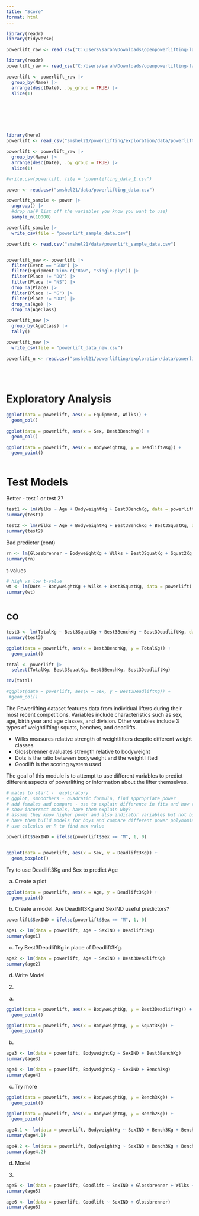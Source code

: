 ```yaml
---
title: "Score"
format: html
---
```


```r
library(readr)
library(tidyverse)

powerlift_raw <- read_csv("C:\Users\sarah\Downloads\openpowerlifting-latest%20%(1)\openpowerlifting-2025-03-29\openpowerlifting-2025-03-29-56319e49.csv")

library(readr)
powerlift_raw <- read_csv("C:/Users/sarah/Downloads/openpowerlifting-latest (1)/openpowerlifting-2025-03-29/openpowerlifting-2025-03-29-56319e49.csv")

powerlift <- powerlift_raw |>
  group_by(Name) |>
  arrange(desc(Date), .by_group = TRUE) |>
  slice(1)







library(here)
powerlift <- read_csv("smshel21/powerlifting/exploration/data/powerlifting_data_1.csv")

powerlift <- powerlift_raw |>
  group_by(Name) |>
  arrange(desc(Date), .by_group = TRUE) |>
  slice(1)

#write.csv(powerlift, file = "powerlifting_data_1.csv") 
```

```r
power <- read.csv("smshel21/data/powerlifting_data.csv")

powerlift_sample <- power |>
  ungroup() |>
  #drop_na(# list off the variables you know you want to use)
  sample_n(10000)

powerlift_sample |>
  write_csv(file = "powerlift_sample_data.csv")
```

```r
powerlift <- read.csv("smshel21/data/powerlift_sample_data.csv")


powerlift_new <- powerlift |>
  filter(Event == "SBD") |>
  filter(Equipment %in% c("Raw", "Single-ply")) |>
  filter(Place != "DQ") |>
  filter(Place != "NS") |>
  drop_na(Place) |>
  filter(Place != "G") |>
  filter(Place != "DD") |>
  drop_na(Age) |>
  drop_na(AgeClass)

powerlift_new |>
  group_by(AgeClass) |>
  tally()

powerlift_new |>
  write_csv(file = "powerlift_data_new.csv")

powerlift_n <- read.csv("smshel21/powerlifting/exploration/data/powerlift_data_new.csv")
  
  
  
```


# Exploratory Analysis
```r
ggplot(data = powerlift, aes(x = Equipment, Wilks)) +
  geom_col()
```

```r
ggplot(data = powerlift, aes(x = Sex, Best3BenchKg)) +
  geom_col()
```

```r
ggplot(data = powerlift, aes(x = BodyweightKg, y = Deadlift2Kg)) +
  geom_point()
```

```r

```


# Test Models

Better - test 1 or test 2?
```r
test1 <- lm(Wilks ~ Age + BodyweightKg + Best3BenchKg, data = powerlift)
summary(test1)
```

```r
test2 <- lm(Wilks ~ Age + BodyweightKg + Best3BenchKg + Best3SquatKg, data = powerlift)
summary(test2)
```

Bad predictor (cont)
```r
rn <- lm(Glossbrenner ~ BodyweightKg + Wilks + Best3SquatKg + Squat2Kg + Age, data = powerlift)
summary(rn)
```



t-values
```r
# high vs low t-value
wt <- lm(Dots ~ BodyweightKg + Wilks + Best3SquatKg, data = powerlift)
summary(wt)
```


# co
```r
test3 <- lm(TotalKg ~ Best3SquatKg + Best3BenchKg + Best3DeadliftKg, data = powerlift)
summary(test3)
```

```r
ggplot(data = powerlift, aes(x = Best3BenchKg, y = TotalKg)) +
  geom_point()
```

```r
total <- powerlift |>
  select(TotalKg, Best3SquatKg, Best3BenchKg, Best3DeadliftKg)

cov(total)
```


```r
#ggplot(data = powerlift, aes(x = Sex, y = Best3DeadliftKg)) +
 #geom_col()
```



The Powerlifting dataset features data from individual lifters during their most recent competitions. Variables include characteristics such as sex, age, birth year and age classes, and division. Other variables include 3 types of weightlifting: squats, benches, and deadlifts. 

- Wilks measures relative strength of weightlifters despite different weight classes
- Glossbrenner evaluates strength relative to bodyweight
- Dots is the ratio between bodyweight and the weight lifted
- Goodlift is the scoring system used

The goal of this module is to attempt to use different variables to predict different aspects of powerlifting or information about the lifter themselves.


```r
# males to start -  exploratory
# ggplot, smooothers - quadratic formula, find appropriate power
# add females and compare - use to explain difference in fits and how to choose which one out of the two
# show incorrect models, have them explain why?
# assume they know higher power and also indicator variables but not both together
# have them build models for boys and compare different power polynomials
# use calculus or R to find max value

powerlift$SexIND = ifelse(powerlift$Sex == "M", 1, 0)


ggplot(data = powerlift, aes(x = Sex, y = Deadlift3Kg)) +
  geom_boxplot()
```

Try to use Deadlift3Kg and Sex to predict Age

a) Create a plot
```r
ggplot(data = powerlift, aes(x = Age, y = Deadlift3Kg)) +
  geom_point()
```

b) Create a model. Are Deadlift3Kg and SexIND useful predictors?
```r
powerlift$SexIND = ifelse(powerlift$Sex == "M", 1, 0)

age1 <- lm(data = powerlift, Age ~ SexIND + Deadlift3Kg)
summary(age1)
```

c) Try Best3DeadliftKg in place of Deadlift3Kg.
```r
age2 <- lm(data = powerlift, Age ~ SexIND + Best3DeadliftKg)
summary(age2)
```

d) Write Model


2.

a)
```r
ggplot(data = powerlift, aes(x = BodyweightKg, y = Best3DeadliftKg)) +
  geom_point()

ggplot(data = powerlift, aes(x = BodyweightKg, y = Squat3Kg)) +
  geom_point()
```


b)
```r
age3 <- lm(data = powerlift, BodyweightKg ~ SexIND + Best3BenchKg)
summary(age3)
```

```r
age4 <- lm(data = powerlift, BodyweightKg ~ SexIND + Bench3Kg)
summary(age4)
```

c) Try more

```r
ggplot(data = powerlift, aes(x = BodyweightKg, y = Bench3Kg)) +
  geom_point()

ggplot(data = powerlift, aes(x = BodyweightKg, y = Bench2Kg)) +
  geom_point()
```

```r
age4.1 <- lm(data = powerlift, BodyweightKg ~ SexIND + Bench3Kg + Bench2Kg)
summary(age4.1)
```

```r
age4.2 <- lm(data = powerlift, BodyweightKg ~ SexIND + Bench3Kg + Bench2Kg + Squat3Kg)
summary(age4.2)
```


d) Model



3.

```r
age5 <- lm(data = powerlift, Goodlift ~ SexIND + Glossbrenner + Wilks + Dots + Best3DeadliftKg)
summary(age5)
```

```r
age6 <- lm(data = powerlift, Goodlift ~ SexIND + Glossbrenner)
summary(age6)
```







